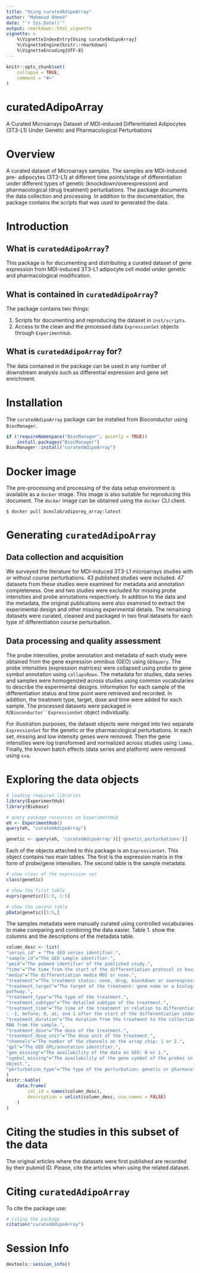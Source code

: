 ```yaml
---
title: "Using curatedAdipoArray"
author: "Mahmoud Ahmed"
date: "`r Sys.Date()`"
output: rmarkdown::html_vignette
vignette: >
    %\VignetteIndexEntry{Using curatedAdipoArray}
    %\VignetteEngine{knitr::rmarkdown}
    %\VignetteEncoding{UTF-8}
---
```


```r
knitr::opts_chunk$set(
    collapse = TRUE,
    comment = "#>"
)
```

# curatedAdipoArray

A Curated Microarrays Dataset of MDI-induced Differentiated Adipocytes (3T3-L1)
Under Genetic and Pharmacological Perturbations

# Overview

A curated dataset of Microarrays samples. The samples are MDI-induced pre-
adipocytes (3T3-L1) at different time points/stage of differentiation under 
different types of genetic (knockdown/overexpression) and pharmacological 
(drug treatment) perturbations. The package documents the data collection and
processing. In addition to the documentation, the package contains the scripts
that was used to generated the data.

# Introduction

## What is `curatedAdipoArray`?

This package is for documenting and distributing a curated dataset of gene 
expression from MDI-induced 3T3-L1 adipocyte cell model under genetic and
pharmacological modification.

## What is contained in `curatedAdipoArray`?

The package contains two things:

1. Scripts for documenting and reproducing the dataset in `inst/scripts`.
2. Access to the clean and the processed data `ExpressionSet` objects through
`ExperimentHub`.

## What is `curatedAdipoArray` for?

The data contained in the package can be used in any number of downstream
analysis such as differential expression and gene set enrichment.

# Installation

The `curatedAdipoArray` package can be installed from Bioconductor using 
`BiocManager`.

```r
if (!requireNamespace("BiocManager", quietly = TRUE))
    install.packages("BiocManager")
BiocManager::install("curatedAdipoArray")
```

# Docker image

The pre-processing and processing of the data setup environment is available as
a `docker` image. This image is also suitable for reproducing this document. 
The `docker` image can be obtained using the `docker` CLI client.

```
$ docker pull bcmslab/adiporeg_array:latest
```

# Generating `curatedAdipoArray`

## Data collection and acquisition

We surveyed the literature for MDI-induced 3T3-L1 microarrays studies with or 
without course perturbations. 43 published studies were included. 47 datasets
from these studies were examined for metadata and annotation completeness. One
and two studies were excluded for missing probe intensities and probe 
annotations respectively. In addition to the data and the metadata, the 
original publications were also examined to extract the experimental design and
other missing experimental details. The remaining datasets were curated, 
cleaned and packaged in two final datasets for each type of differentiation 
course perturbation.

## Data processing and quality assessment

The probe intensities, probe annotation and metadata of each study were 
obtained from the gene expression omnibus (GEO) using `GEOquery`. The probe
intensities (expression matrices) were collapsed using probe to gene symbol
annotation using `collapsRows`. The metadata for studies, data series and 
samples were homogenized across studies using common vocabularies to describe
the experimental designs. Information for each sample of the differentiation 
status and time point were retrieved and recorded. In addition, the treatment 
type, target, dose and time were added for each sample. The processed datasets
were packaged in `R`/`Bioconductor``ExpressionSet` object individually.

For illustration purposes, the dataset objects were merged into two separate 
`ExpressionSet` for the genetic or the pharmacological perturbations. In each 
set, missing and low intensity genes were removed. Then the gene intensities 
were log transformed and normalized across studies using `limma`. Finally, 
the known batch effects (data series and platform) were removed using `sva`.

# Exploring the data objects

```r
# loading required libraries
library(ExperimentHub)
library(Biobase)
```

```r
# query package resources on ExperimentHub
eh <- ExperimentHub()
query(eh, "curatedAdipoArray")
```

```r
genetic <- query(eh, 'curatedAdipoArray')[['genetic_perturbations']]
```

Each of the objects attached to this package is an `ExpressionSet`. This object
contains two main tables. The first is the expression matrix in the form of 
probe/gene intensities. The second table is the sample metadata. 

```r
# show class of the expression set
class(genetic)

# show the first table
exprs(genetic)[1:5, 1:5]

# show the second table
pData(genetic)[1:5,]
```

The samples metadata were manually curated using controlled vocabularies to make
comparing and combining the data easier. Table 1. show the columns and
the descriptions of the metadata table.

```r
column_desc <- list(
"series_id" = "The GEO series identifier.",
"sample_id"="The GEO sample identifier.",
"pmid"="The pubmed identifier of the published study.",
"time"="The time from the start of the differentiation protocol in hours.",
"media"="The differentiation media MDI or none.",
"treatment"="The treatment status: none, drug, knockdown or overexpression.",
"treatment_target"="The target of the treatment: gene name or a biological 
pathway.",
"treatment_type"="The type of the treatment.",
"treatment_subtype"="The detailed subtype of the treatment.",
"treatment_time"="The time of the treatment in relation to differentiation time
: -1, before; 0, at; and 1 after the start of the differentiation induction.",
"treatment_duration"="The duration from the treatment to the collection of the 
RNA from the sample.",
"treatment_dose"="The dose of the treatment.",                           
"treatment_dose_unit"="The dose unit of the treatment.",                       
"channels"="The number of the channels on the array chip: 1 or 2.",
"gpl"="The GEO GPL/annotation identifier.",
"geo_missing"="The availability of the data on GEO: 0 or 1.",
"symbol_missing"="The availability of the gene symbol of the probes in  the GPL
object.",                                 
"perturbation_type"="The type of the perturbation: genetic or pharmacological."
)
knitr::kable(
    data.frame(
        col_id = names(column_desc),
        description = unlist(column_desc, use.names = FALSE)
    )
)
```
                    
# Citing the studies in this subset of the data

The original articles where the datasets were first published are recorded by 
their pubmid ID. Please, cite the articles when using the related dataset.

# Citing `curatedAdipoArray`

To cite the package use:

```r
# citing the package
citation("curatedAdipoArray")
```

# Session Info

```r
devtools::session_info()
```
